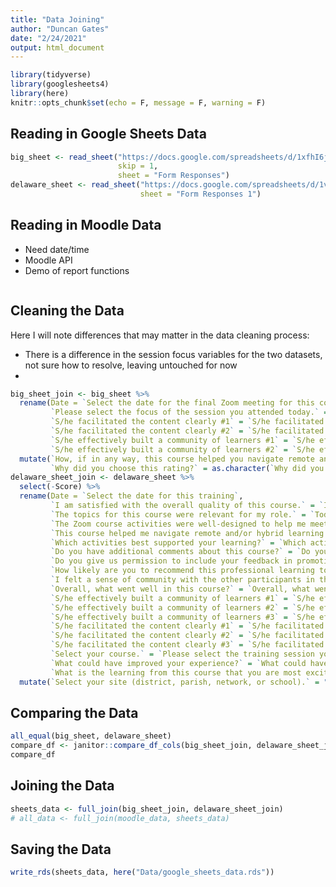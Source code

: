 ```yaml
---
title: "Data Joining"
author: "Duncan Gates"
date: "2/24/2021"
output: html_document
---
```


```r
library(tidyverse)
library(googlesheets4)
library(here)
knitr::opts_chunk$set(echo = F, message = F, warning = F)
```

## Reading in Google Sheets Data

```r
big_sheet <- read_sheet("https://docs.google.com/spreadsheets/d/1xfhI6jwUpNdAg4cE3BVrBckvhgV7pgD4ryS4kQDI4S0/edit#gid=704521182",
                        skip = 1,
                        sheet = "Form Responses")
delaware_sheet <- read_sheet("https://docs.google.com/spreadsheets/d/1voIeS_I2GGLRv89z8eFHy21MzPTiLyCbTjMDhQhVqxc/edit#gid=1850278171",
                             sheet = "Form Responses 1")
```

## Reading in Moodle Data

- Need date/time
- Moodle API
- Demo of report functions


```r

```

## Cleaning the Data

Here I will note differences that may matter in the data cleaning process:

- There is a difference in the session focus variables for the two datasets, not sure how to resolve, leaving untouched for now
- 

```r
big_sheet_join <- big_sheet %>%
  rename(Date = `Select the date for the final Zoom meeting for this course.`,
         `Please select the focus of the session you attended today.` = `Portfolio 1`,
         `S/he facilitated the content clearly #1` = `S/he facilitated the content clearly....16`,
         `S/he facilitated the content clearly #2` = `S/he facilitated the content clearly....20`,
         `S/he effectively built a community of learners #1` = `S/he effectively built a community of learners....17`,
         `S/he effectively built a community of learners #2` = `S/he effectively built a community of learners....21`) %>%
  mutate(`How, if in any way, this course helped you navigate remote and/or hybrid learning during COVID-19?` = as.character(`How, if in any way, this course helped you navigate remote and/or hybrid learning during COVID-19?`),
         `Why did you choose this rating?` = as.character(`Why did you choose this rating?`))
delaware_sheet_join <- delaware_sheet %>%
  select(-Score) %>%
  rename(Date = `Select the date for this training`,
         `I am satisfied with the overall quality of this course.` = `I am satisfied with the overall quality of today’s professional learning session.`,
         `The topics for this course were relevant for my role.` = `Today’s topic was relevant for my role.`,
         `The Zoom course activities were well-designed to help me meet the learning targets.` = `The Zoom meeting activities were well-designed to help me meet the learning targets.`,
         `This course helped me navigate remote and/or hybrid learning during COVID-19.` = `This session helped me navigate remote and/or hybrid learning during COVID-19.`,
         `Which activities best supported your learning?` = `Which activities best supported your learning today?`,
         `Do you have additional comments about this course?` = `Do you have additional comments about today?`,
         `Do you give us permission to include your feedback in promotional materials?` = `Do you give us permission to include your feedback about this course in promotional materials? Only your role and site will be included.`,
         `How likely are you to recommend this professional learning to a colleague or friend?` = `How likely are you to recommend this professional learning session to a colleague or friend?`,
         `I felt a sense of community with the other participants in this course even though we were virtual.` = `I felt a sense of community with the other participants in this course even though we were meeting virtually.`,
         `Overall, what went well in this course?` = `Overall, what went well in today’s professional learning session?`,
         `S/he effectively built a community of learners #1` = `S/he effectively built a community of learners....15`,
         `S/he effectively built a community of learners #2` = `S/he effectively built a community of learners....19`,
         `S/he effectively built a community of learners #3` = `S/he effectively built a community of learners....23`,
         `S/he facilitated the content clearly #1` = `S/he facilitated the content clearly....14`,
         `S/he facilitated the content clearly #2` = `S/he facilitated the content clearly....18`,
         `S/he facilitated the content clearly #3` = `S/he facilitated the content clearly....22`,
         `Select your course.` = `Please select the training session you attended today.`,
         `What could have improved your experience?` = `What could have improved your experience today?`,
         `What is the learning from this course that you are most excited about trying out?` = `What is the learning from today that you are most excited about trying out?`) %>%
  mutate(`Select your site (district, parish, network, or school).` = "Delaware Professional Learning")
```

## Comparing the Data

```r
all_equal(big_sheet, delaware_sheet)
compare_df <- janitor::compare_df_cols(big_sheet_join, delaware_sheet_join)
compare_df
```

## Joining the Data

```r
sheets_data <- full_join(big_sheet_join, delaware_sheet_join)
# all_data <- full_join(moodle_data, sheets_data)
```

## Saving the Data

```r
write_rds(sheets_data, here("Data/google_sheets_data.rds"))
```


